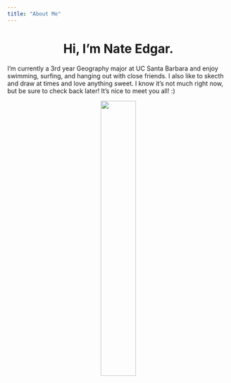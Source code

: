 ```yaml
---
title: "About Me"
---
```

  
<center>
# Hi, I'm Nate Edgar.
</center>
  
I'm currently a 3rd year Geography major at UC Santa Barbara and enjoy swimming, surfing, and hanging out with close friends.  I also like to skecth and draw at times and love anything sweet.  I know it's not much right now, but be sure to check back later!  It's nice to meet you all! :)

<center>
![](img/Nate London Pic.JPG){width="40%"}
</center>
